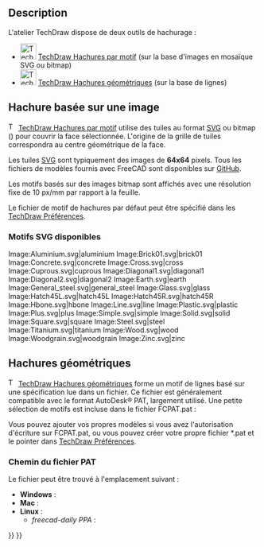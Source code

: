 <languages/>

{{Docnav
|[[TechDraw_Templates/fr|Modèles]]
|[[TechDraw_Geometric_dimensioning_and_tolerancing/fr|Dimensionnement géométrique et tolérance]]
|[[TechDraw_Workbench/fr|Atelier TechDraw]]
|IconL=
|IconR=
|IconC=Workbench_TechDraw.svg
}}

{{TOCright}}

== Description ==

L'atelier TechDraw dispose de deux outils de hachurage :
*[[Image:TechDraw_Hatch.svg|32px]] [[TechDraw_Hatch/fr|TechDraw  Hachures par motif]] (sur la base d'images en mosaïque SVG ou bitmap)  
*[[Image:TechDraw_GeometricHatch.svg|32px]] [[TechDraw_GeometricHatch/fr|TechDraw Hachures géométriques]] (sur la base de lignes)

<span id="Image_based_hatch"></span>
== Hachure basée sur une image ==

[[Image:TechDraw_Hatch.svg|16px]] [[TechDraw_Hatch/fr|TechDraw Hachures par motif]] utilise des tuiles au format [[SVG/fr|SVG]] ou bitmap ({{Version/fr|0.21}}) pour couvrir la face sélectionnée. L'origine de la grille de tuiles correspondra au centre géométrique de la face.

Les tuiles [[SVG/fr|SVG]] sont typiquement des images de '''64x64''' pixels. Tous les fichiers de modèles fournis avec FreeCAD sont disponibles sur [https://github.com/FreeCAD/FreeCAD/tree/master/src/Mod/TechDraw/Patterns GitHub].

Les motifs basés sur des images bitmap sont affichés avec une résolution fixe de 10 px/mm par rapport à la feuille.

Le fichier de motif de hachures par défaut peut être spécifié dans les [[TechDraw_Preferences/fr|TechDraw Préférences]].

<span id="Available_SVG_patterns"></span>
===Motifs SVG disponibles===

<gallery mode=nolines widths=96px heights=96px>
Image:Aluminium.svg|aluminium
Image:Brick01.svg|brick01
Image:Concrete.svg|concrete
Image:Cross.svg|cross
Image:Cuprous.svg|cuprous
Image:Diagonal1.svg|diagonal1
Image:Diagonal2.svg|diagonal2
Image:Earth.svg|earth
Image:General_steel.svg|general_steel<!--Keep underscore in caption as this is the name in the GUI-->
Image:Glass.svg|glass
Image:Hatch45L.svg|hatch45L
Image:Hatch45R.svg|hatch45R
Image:Hbone.svg|hbone
Image:Line.svg|line
Image:Plastic.svg|plastic
Image:Plus.svg|plus
Image:Simple.svg|simple
Image:Solid.svg|solid
Image:Square.svg|square
Image:Steel.svg|steel
Image:Titanium.svg|titanium
Image:Wood.svg|wood
Image:Woodgrain.svg|woodgrain
Image:Zinc.svg|zinc
</gallery>

<span id="Geometric_hatch"></span>
== Hachures géométriques ==

[[Image:TechDraw_GeometricHatch.svg|16px]] [[TechDraw_GeometricHatch/fr|TechDraw  Hachures géométriques]] forme un motif de lignes basé sur une spécification lue dans un fichier. Ce fichier est généralement compatible avec le format AutoDesk® PAT, largement utilisé. Une petite sélection de motifs est incluse dans le fichier FCPAT.pat :

{{Code|code=
; standard PAT patterns

*Diamond, 45 diagonals L & R, Solid, 1.0 mm separation
45,0,0,0,1.0
-45,0,0,0,1.0
*Diamond2, 45 diagonals L & R, Solid, 2.0 mm separation
45,0,0,0,2.0
-45,0,0,0,2.0
*Diamond4, 45 diagonals L & R, Solid, 4.0 mm separation
45,0,0,0,4.0
-45,0,0,0,4.0
*Diagonal4, 45 diagonal R, Solid, 4.0 mm separation
45,0,0,0,4.0
*Diagonal5, 45 diagonal L, Solid, 4.0 mm separation
-45,0,0,0,4.0
*Square, square grid, Solid, 5.0 mm separation 
90,1,1,0,5.0
0,0,0,1,5.0
*Horizontal5, horizontal lines, Solid 5.0 separation
0,0,0,0,5.0
*Vertical5, vertical lines, Solid, 5.0 separation
90,0,0,0,5.0
}}

Vous pouvez ajouter vos propres modèles si vous avez l'autorisation d'écriture sur FCPAT.pat, ou vous pouvez créer votre propre fichier *.pat et le pointer dans [[TechDraw_Preferences/fr|TechDraw Préférences]].

<span id="PAT_File_Path"></span>
===Chemin du fichier PAT ===

Le fichier {{incode|FCPAT.pat}} peut être trouvé à l'emplacement suivant :

* '''Windows''' : {{incode|C:\Program Files\FreeCAD\data\Mod\TechDraw\PAT\}}
* '''Mac''' : {{incode|/Applications/FreeCAD.app/Contents/Mod/TechDraw/PAT/}}
* '''Linux''' : {{incode|/usr/share/freecad/Mod/TechDraw/PAT/}}
** ''freecad-daily PPA'' : {{incode|/usr/share/freecad-daily/Mod/TechDraw/PAT/}}


{{Docnav
|[[TechDraw_Templates/fr|Modèles]]
|[[TechDraw_Geometric_dimensioning_and_tolerancing/fr|Dimensionnement géométrique et tolérance]]
|[[TechDraw_Workbench/fr|Atelier TechDraw]]
|IconL=
|IconR=
|IconC=Workbench_TechDraw.svg
}}

{{TechDraw_Tools_navi{{#translation:}}}}
{{Userdocnavi{{#translation:}}}}